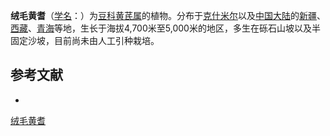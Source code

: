{{Speciesbox
| name = 绒毛黄耆
| status = 
| status_system = 
| image =
| genus = Astragalus
| species = hendersonii
| authority = Baker in Hook.
}}

'''绒毛黄耆'''（[[学名|学名]]：{{lang|la|''Astragalus hendersonii''}}）为[[豆科|豆科]][[黄芪属|黄芪属]]的植物。分布于[[克什米尔|克什米尔]]以及[[中国大陆|中国大陆]]的[[新疆|新疆]]、[[西藏|西藏]]、[[青海|青海]]等地，生长于海拔4,700米至5,000米的地区，多生在砾石山坡以及半固定沙坡，目前尚未由人工引种栽培。

== 参考文献 ==
<div class="references-small">
* {{cite web| url =http://www.bioinfo.cn/db05/KmzwSpecies.php?action=view&id=14967| title =绒毛黄耆| work =《中国高等植物数据库全库》| publisher =中国科学院微生物研究所| author =昆明植物研究所| accessdate =2009-02-24| deadurl =yes| archiveurl =https://web.archive.org/web/20160305074058/http://www.bioinfo.cn/db05/KmzwSpecies.php?action=view&id=14967| archivedate =2016-03-05}}
</div>
{{Taxonbar|from=Q15228008}}

[[Category:黄芪属|绒毛黄耆]]


{{植物小作品}}